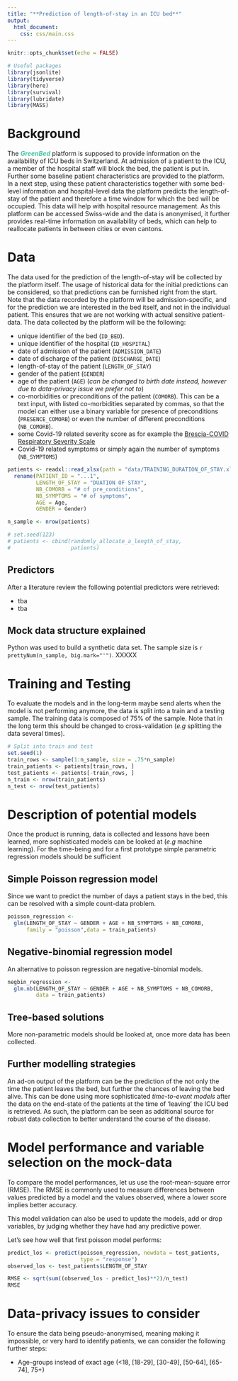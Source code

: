 ```yaml
---
title: "**Prediction of length-of-stay in an ICU bed**"
output: 
  html_document:
    css: css/main.css
---
```


```r
knitr::opts_chunk$set(echo = FALSE)

# Useful packages
library(jsonlite)
library(tidyverse)
library(here)
library(survival)
library(lubridate)
library(MASS)
```


# Background
The <span style="color:#46c3a4">_**GreenBed**_</span> platform is supposed to provide information on the availability of ICU beds in Switzerland. At admission of a patient to the ICU, a member of the hospital staff will block the bed, the patient is put in. Further some baseline patient characteristics are provided to the platform. In a next step, using these patient characteristics together with some bed-level information and hospital-level data the platform predicts the length-of-stay of the patient and therefore a time window for which the bed will be occupied. This data will help with hospital resource management. As this platform can be accessed Swiss-wide and the data is anonymised, it further provides real-time information on availability of beds, which can help to reallocate patients in between cities or even cantons.

# Data 
The data used for the prediction of the length-of-stay will be collected by the platform itself. The usage of historical data for the initial predictions can be considered, so that predictions can be furnished right from the start. Note that the data recorded by the platform will be admission-specific, and for the prediction we are interested in the bed itself, and not in the individual patient. This ensures that we are not working with actual sensitive patient-data. The data collected by the platform will be the following:

- unique identifier of the bed (`ID_BED`).
- unique identifier of the hospital (`ID_HOSPITAL`)
- date of admission of the patient (`ADMISSION_DATE`)
- date of discharge of the patient (`DISCHARGE_DATE`)
- length-of-stay of the patient (`LENGTH_OF_STAY`)
- gender of the patient (`GENDER`)
- age of the patient (`AGE`) (_can be changed to birth date instead, however due to data-privacy issue we prefer not to_)
- co-morbidities or preconditions of the patient (`COMORB`). This can be a text input, with listed co-morbidities separated by commas, so that the model can either use a binary variable for presence of preconditions (`PRESENCE_COMORB`) or even the number of different preconditions (`NB_COMORB`). 
- some Covid-19 related severity score as for example the [Brescia-COVID Respiratory Severity Scale](https://www.mdcalc.com/brescia-covid-respiratory-severity-scale-bcrss-algorithm)
- Covid-19 related symptoms or simply again the number of symptoms (`NB_SYMPTOMS`)

```r
patients <- readxl::read_xlsx(path = "data/TRAINING_DURATION_OF_STAY.xlsx") %>% 
  rename(PATIENT_ID = "...1",
         LENGTH_OF_STAY = "DUATION OF STAY",
         NB_COMORB = "# of pre_conditions",
         NB_SYMPTOMS = "# of symptoms",
         AGE = Age, 
         GENDER = Gender)

n_sample <- nrow(patients)

# set.seed(123)
# patients <- cbind(randomly_allocate_a_length_of_stay, 
#                   patients)
```

## Predictors

After a literature review the following potential predictors were retrieved:

- tba 
- tba


## Mock data structure explained

Python was used to build a synthetic data set. The sample size is `r prettyNum(n_sample, big.mark="'")`. 
XXXXX

# Training and Testing

To evaluate the models and in the long-term maybe send alerts when the model is not performing anymore, the data is split into a train and a testing sample. The training data is composed of 75% of the sample. Note that in the long term this should be changed to cross-validation (*e.g* splitting the data several times).

```r
# Split into train and test
set.seed(1)
train_rows <- sample(1:n_sample, size = .75*n_sample)
train_patients <- patients[train_rows, ]
test_patients <- patients[-train_rows, ]
n_train <- nrow(train_patients)
n_test <- nrow(test_patients)
```


# Description of potential models
Once the product is running, data is collected and lessons have been learned, more sophisticated models can be looked at ($e.g$ machine learning). For the time-being and for a first prototype simple parametric regression models should be sufficient

## Simple Poisson regression model 
Since we want to predict the number of days a patient stays in the bed, this can be resolved with a simple count-data problem.
```r
poisson_regression <- 
  glm(LENGTH_OF_STAY ~ GENDER + AGE + NB_SYMPTOMS + NB_COMORB,
      family = "poisson",data = train_patients)
```


## Negative-binomial regression model
An alternative to poisson regression are negative-binomial models.

```r
negbin_regression <- 
  glm.nb(LENGTH_OF_STAY ~ GENDER + AGE + NB_SYMPTOMS + NB_COMORB,
         data = train_patients)
```

## Tree-based solutions

More non-parametric models should be looked at, once more data has been collected.

## Further modelling strategies
An ad-on output of the platform can be the prediction of the not only the time the patient leaves the bed, but further the chances of leaving the bed alive. This can be done using more sophisticated _time-to-event models_ after the data on the end-state of the patients at the time of 'leaving' the ICU bed is retrieved. As such, the platform can be seen as additional source for robust data collection to better understand the course of the disease. 

# Model performance and variable selection on the mock-data

To compare the model performances, let us use the root-mean-square error (RMSE). The RMSE is commonly used to measure differences between values predicted by a model and the values observed, where a lower score implies better accuracy. 

This model validation can also be used to update the models, add or drop variables, by judging whether they have had any predictive power.

Let's see how well that first poisson model performs:
```r
predict_los <- predict(poisson_regression, newdata = test_patients,
                       type = "response")
observed_los <- test_patients$LENGTH_OF_STAY

RMSE <- sqrt(sum((observed_los - predict_los)**2)/n_test)
RMSE
```


# Data-privacy issues to consider

To ensure the data being pseudo-anonymised, meaning making it impossible, or very hard to identify patients, we can consider the following further steps:

- Age-groups instead of exact age (<18, [18-29], [30-49], [50-64], [65-74], 75+)